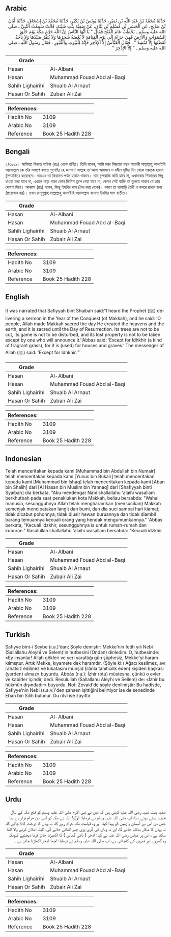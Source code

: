 ## Arabic


<div dir="rtl" lang="ar" style={{fontSize:'larger',backgroundColor:'#f8f9fa',padding:20}}>
حَدَّثَنَا مُحَمَّدُ بْنُ عَبْدِ اللَّهِ بْنِ نُمَيْرٍ، حَدَّثَنَا يُونُسُ بْنُ بُكَيْرٍ، حَدَّثَنَا مُحَمَّدُ بْنُ إِسْحَاقَ، حَدَّثَنَا أَبَانُ بْنُ صَالِحٍ، عَنِ الْحَسَنِ بْنِ مُسْلِمِ بْنِ يَنَّاقٍ، عَنْ صَفِيَّةَ بِنْتِ شَيْبَةَ، قَالَتْ سَمِعْتُ النَّبِيَّ ـ صلى الله عليه وسلم ـ يَخْطُبُ عَامَ الْفَتْحِ فَقَالَ ‏"‏ يَا أَيُّهَا النَّاسُ إِنَّ اللَّهَ حَرَّمَ مَكَّةَ يَوْمَ خَلَقَ السَّمَوَاتِ وَالأَرْضَ فَهِيَ حَرَامٌ إِلَى يَوْمِ الْقِيَامَةِ لاَ يُعْضَدُ شَجَرُهَا وَلاَ يُنَفَّرُ صَيْدُهَا وَلاَ يَأْخُذُ لُقَطَتَهَا إِلاَّ مُنْشِدٌ ‏"‏ ‏.‏ فَقَالَ الْعَبَّاسُ إِلاَّ الإِذْخِرَ فَإِنَّهُ لِلْبُيُوتِ وَالْقُبُورِ ‏.‏ فَقَالَ رَسُولُ اللَّهِ ـ صلى الله عليه وسلم ـ ‏"‏ إِلاَّ الإِذْخِرَ ‏"‏ ‏.‏
</div>
<div style={{backgroundColor:'#f8f9fa',padding:20, marginBottom: 10}}><table> <thead> <tr> <th>Grade</th> <th></th> </tr> </thead> <tbody> <tr><td>Hasan</td><td>Al-Albani</td></tr><tr><td>Hasan</td><td>Muhammad Fouad Abd al-Baqi</td></tr><tr><td>Sahih Lighairihi</td><td>Shuaib Al Arnaut</td></tr><tr><td>Hasan Or Sahih</td><td>Zubair Ali Zai</td></tr></tbody></table><table> <thead> <tr> <th>References:</th> <th></th> </tr> </thead> <tbody><tr><td>Hadith No</td><td>3109</td></tr><tr><td>Arabic No</td><td>3109</td></tr><tr><td>Reference</td><td>Book 25 Hadith 228</td></tr></tbody></table></div>

## Bengali


<div dir="ltr" lang="bn" style={{fontSize:'larger',backgroundColor:'#f8f9fa',padding:20}}>
২/৩১০৯। সাফিয়্যা বিনতে শাইবা (রাঃ) থেকে বর্ণিত। তিনি বলেন, আমি মক্কা বিজয়ের বছর মহানবী সাল্লাল্লাহু আলাইহি ওয়াসাল্লাম কে তাঁর ভাষণে বলতে শুনেছিঃ হে জনগণ! আল্লাহ তা‘আলা আসমান ও যমীন সৃষ্টির দিন থেকে মক্কাকে হারাম (সম্মানিত) করেছেন। অতএব তা কিয়ামত পর্যন্ত হারাম থাকবে। তার বৃক্ষরাজি কাটা যাবে না, এখানকার শিকারের পিছু ধাওয়া করা যাবে না, এখানে পড়ে থাকা কোন জিনিস তুলে নেয়া যাবে না, কেবল সেই ব্যক্তি তা তুলতে পারবে যে তার ঘোষণা দিবে। আব্বাস (রাঃ) বলেন, কিন্তু ইযখির ঘাস (বৈধ করা হোক)। কারণ তা ঘরবাড়ি তৈরী ও কবরে রাখার জন্য (প্রয়োজন হয়)। তখন রাসূলুল্লাহ সাল্লাল্লাহু আলাইহি ওয়াসাল্লাম বলেনঃ ইযখির ঘাস ব্যতীত।
</div>
<div style={{backgroundColor:'#f8f9fa',padding:20, marginBottom: 10}}><table> <thead> <tr> <th>Grade</th> <th></th> </tr> </thead> <tbody> <tr><td>Hasan</td><td>Al-Albani</td></tr><tr><td>Hasan</td><td>Muhammad Fouad Abd al-Baqi</td></tr><tr><td>Sahih Lighairihi</td><td>Shuaib Al Arnaut</td></tr><tr><td>Hasan Or Sahih</td><td>Zubair Ali Zai</td></tr></tbody></table><table> <thead> <tr> <th>References:</th> <th></th> </tr> </thead> <tbody><tr><td>Hadith No</td><td>3109</td></tr><tr><td>Arabic No</td><td>3109</td></tr><tr><td>Reference</td><td>Book 25 Hadith 228</td></tr></tbody></table></div>

## English


<div dir="ltr" lang="en" style={{fontSize:'larger',backgroundColor:'#f8f9fa',padding:20}}>
It was narrated that Safiyyah bint Shaibah said:“I heard the Prophet (ﷺ) delivering a sermon in the Year of the Conquest (of Makkah), and he said: ‘O people, Allah made Makkah sacred the day He created the heavens and the earth, and it is sacred until the Day of Resurrection. Its trees are not to be cut, its game is not to be disturbed, and its lost property is not to be taken except by one who will announce it.’‘Abbas said: ‘Except for Idhkhir (a kind of fragrant grass), for it is (used) for houses and graves.’ The messenger of Allah (ﷺ) said: ‘Except for Idhkhir.’”
</div>
<div style={{backgroundColor:'#f8f9fa',padding:20, marginBottom: 10}}><table> <thead> <tr> <th>Grade</th> <th></th> </tr> </thead> <tbody> <tr><td>Hasan</td><td>Al-Albani</td></tr><tr><td>Hasan</td><td>Muhammad Fouad Abd al-Baqi</td></tr><tr><td>Sahih Lighairihi</td><td>Shuaib Al Arnaut</td></tr><tr><td>Hasan Or Sahih</td><td>Zubair Ali Zai</td></tr></tbody></table><table> <thead> <tr> <th>References:</th> <th></th> </tr> </thead> <tbody><tr><td>Hadith No</td><td>3109</td></tr><tr><td>Arabic No</td><td>3109</td></tr><tr><td>Reference</td><td>Book 25 Hadith 228</td></tr></tbody></table></div>

## Indonesian


<div dir="ltr" lang="id" style={{fontSize:'larger',backgroundColor:'#f8f9fa',padding:20}}>
Telah menceritakan kepada kami [Muhammad bin Abdullah bin Numair] telah menceritakan kepada kami [Yunus bin Bukair] telah menceritakan kepada kami [Muhammad bin Ishaq] telah menceritakan kepada kami [Aban bin Shalih] dari [Al Hasan bin Muslim bin Yannaq] dari [Shafiyyah binti Syaibah] dia berkata, "Aku mendengar Nabi shallallahu 'alaihi wasallam berkhutbah pada saat penaklukan kota Makkah, beliau bersabda: "Wahai manusia, sesungguhnya Allah telah mengharamkan (mensucikan) Makkah semenjak mencipatakan langit dan bumi, dan dia suci sampai hari kiamat; tidak dicabut pohonnya, tidak diusir hewan buruannya dan tidak diambil barang temuannya kecuali orang yang hendak mengumumkannya." 'Abbas berkata, "Kecuali idzkhir, sesungguhnya ia untuk rumah-rumah dan kuburan." Rasulullah shallallahu 'alaihi wasallam bersabda: "Kecuali idzkhir
</div>
<div style={{backgroundColor:'#f8f9fa',padding:20, marginBottom: 10}}><table> <thead> <tr> <th>Grade</th> <th></th> </tr> </thead> <tbody> <tr><td>Hasan</td><td>Al-Albani</td></tr><tr><td>Hasan</td><td>Muhammad Fouad Abd al-Baqi</td></tr><tr><td>Sahih Lighairihi</td><td>Shuaib Al Arnaut</td></tr><tr><td>Hasan Or Sahih</td><td>Zubair Ali Zai</td></tr></tbody></table><table> <thead> <tr> <th>References:</th> <th></th> </tr> </thead> <tbody><tr><td>Hadith No</td><td>3109</td></tr><tr><td>Arabic No</td><td>3109</td></tr><tr><td>Reference</td><td>Book 25 Hadith 228</td></tr></tbody></table></div>

## Turkish


<div dir="ltr" lang="tr" style={{fontSize:'larger',backgroundColor:'#f8f9fa',padding:20}}>
Safiyye bint-i Şeybe (r.a.)'dan; Şöyle demiştir: Mekke'nin fetih yılı Nebi (Sallallahu Aleyhi ve Selem)'in hutbesini (Ondan) dinledim. O, hutbesinde: «Ey insanlar! Allah gökleri ve yeri yarattığı gün şüphesiz, Mekke'yi haram kılmıştur. Artık Mekke, kıyamete dek haramdır. (Şöyle ki:) Ağacı kesilmez, avı rahatsız edilmez ve lukatasını münşid (ilânla tanıtıcılık eden) kişiden başkası (yerden) almaz» buyurdu. Abbâs (r.a.): İzhir (otu) müstesna, çünkü o evler ve kabirler içindir, dedi. Resulullah (Sallallahu Aleyhi ve Sellem) de: «İzhir bu hükmün dışındadır» buyurdu. Not: Zevaid'de şöyle denilmiştir: Bu hadisde, Safiyye'nin Nebi (s.a.v.)'den şahsen işittiğini belirtiyor ise de senedinde Eban bin Silih bulunur. Du rilvi ise zayıftır
</div>
<div style={{backgroundColor:'#f8f9fa',padding:20, marginBottom: 10}}><table> <thead> <tr> <th>Grade</th> <th></th> </tr> </thead> <tbody> <tr><td>Hasan</td><td>Al-Albani</td></tr><tr><td>Hasan</td><td>Muhammad Fouad Abd al-Baqi</td></tr><tr><td>Sahih Lighairihi</td><td>Shuaib Al Arnaut</td></tr><tr><td>Hasan Or Sahih</td><td>Zubair Ali Zai</td></tr></tbody></table><table> <thead> <tr> <th>References:</th> <th></th> </tr> </thead> <tbody><tr><td>Hadith No</td><td>3109</td></tr><tr><td>Arabic No</td><td>3109</td></tr><tr><td>Reference</td><td>Book 25 Hadith 228</td></tr></tbody></table></div>

## Urdu


<div dir="rtl" lang="ur" style={{fontSize:'larger',backgroundColor:'#f8f9fa',padding:20}}>
صفیہ بنت شیبہ رضی اللہ عنہا کہتی ہیں کہ میں نے نبی اکرم صلی اللہ علیہ وسلم کو فتح مکہ کے سال خطبہ دیتے ہوئے سنا، آپ صلی اللہ علیہ وسلم نے فرمایا: لوگو! اللہ نے مکہ کو اسی دن حرام قرار دے دیا جس دن اس نے آسمان و زمین کو پیدا کیا، اور وہ قیامت تک حرام رہے گا، نہ وہاں کا درخت کاٹا جائے گا، نہ وہاں کا شکار بدکایا جائے گا، اور نہ وہاں کی گری پڑی چیز اٹھائی جائے گی، البتہ اعلان کرنے والا اٹھا سکتا ہے ، اس پر عباس رضی اللہ عنہ نے کہا: اذخر ( نامی گھاس ) کا اکھیڑنا جائز فرما دیجئیے کیونکہ وہ گھروں اور قبروں کے کام آتی ہے، آپ صلی اللہ علیہ وسلم نے فرمایا: اچھا اذخر اکھاڑنا جائز ہے ۔
</div>
<div style={{backgroundColor:'#f8f9fa',padding:20, marginBottom: 10}}><table> <thead> <tr> <th>Grade</th> <th></th> </tr> </thead> <tbody> <tr><td>Hasan</td><td>Al-Albani</td></tr><tr><td>Hasan</td><td>Muhammad Fouad Abd al-Baqi</td></tr><tr><td>Sahih Lighairihi</td><td>Shuaib Al Arnaut</td></tr><tr><td>Hasan Or Sahih</td><td>Zubair Ali Zai</td></tr></tbody></table><table> <thead> <tr> <th>References:</th> <th></th> </tr> </thead> <tbody><tr><td>Hadith No</td><td>3109</td></tr><tr><td>Arabic No</td><td>3109</td></tr><tr><td>Reference</td><td>Book 25 Hadith 228</td></tr></tbody></table></div>
